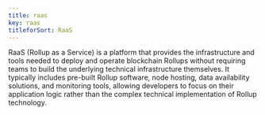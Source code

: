 ```yaml
---
title: raas
key: raas
titleforSort: RaaS
---
```


RaaS (Rollup as a Service) is a platform that provides the infrastructure and tools needed to deploy and operate blockchain Rollups without requiring teams to build the underlying technical infrastructure themselves. It typically includes pre-built Rollup software, node hosting, data availability solutions, and monitoring tools, allowing developers to focus on their application logic rather than the complex technical implementation of Rollup technology.
